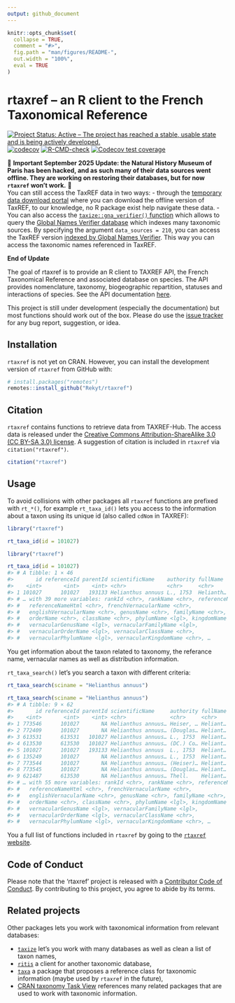 ```yaml
---
output: github_document
---
```


<!-- README.md is generated from README.Rmd. Please edit that file -->

```r
knitr::opts_chunk$set(
  collapse = TRUE,
  comment = "#>",
  fig.path = "man/figures/README-",
  out.width = "100%",
  eval = TRUE
)
```

# rtaxref – an R client to the French Taxonomical Reference

<!-- badges: start -->
[![Project Status: Active – The project has reached a stable, usable state and is being actively developed.](https://www.repostatus.org/badges/latest/active.svg)](https://www.repostatus.org/#active)
[![codecov](https://codecov.io/gh/Rekyt/rtaxref/branch/master/graph/badge.svg)](https://codecov.io/gh/Rekyt/rtaxref)
[![R-CMD-check](https://github.com/Rekyt/rtaxref/actions/workflows/R-CMD-check.yaml/badge.svg)](https://github.com/Rekyt/rtaxref/actions/workflows/R-CMD-check.yaml)
[![Codecov test coverage](https://codecov.io/gh/Rekyt/rtaxref/graph/badge.svg)](https://app.codecov.io/gh/Rekyt/rtaxref)
<!-- badges: end -->

🛑 **Important September 2025 Update: the Natural History Museum of Paris has been hacked, and as such many of their data sources went offline. They are working on restoring their databases, but for now `rtaxref` won't work.** 🛑  
You can still access the TaxREF data in two ways:
- through the [temporary data download portal](https://www.patrinat.fr/fr/page-temporaire-de-telechargement-des-referentiels-de-donnees-lies-linpn-7353) where you can download the offline version of TaxREF, to our knowledge, no R package exist help navigate these data.
- You can also access the [`taxize::gna_verifier()` function](https://docs.ropensci.org/taxize/reference/gna_verifier.html) which allows to query the [Global Names Verifier database](https://verifier.globalnames.org/) which indexes many taxonomic sources. By specifying the argument `data_sources = 210`, you can access the TaxREF version [indexed by Global Names Verifier](https://verifier.globalnames.org/data_sources/210). This way you can access the taxonomic names referenced in TaxREF.

**End of Update**



The goal of rtaxref is to provide an R client to TAXREF API,
the French Taxonomical Reference and associated database on species.
The API provides nomenclature, taxonomy, biogeographic repartition, statuses
and interactions of species. See the API documentation
[here](https://taxref.mnhn.fr/taxref-web/api/doc).

This project is still under development (especially the documentation) but most
functions should work out of the box. Please do use the
[issue tracker](https://github.com/Rekyt/rtaxref/issues) for any bug report,
suggestion, or idea.

## Installation

`rtaxref` is not yet on CRAN. However, you can install the development version of `rtaxref` from GitHub with:

```r
# install.packages("remotes")
remotes::install_github("Rekyt/rtaxref")
```


## Citation

`rtaxref` contains functions to retrieve data from TAXREF-Hub. The access data is released under the [Creative Commons Attribution-ShareAlike 3.0 (CC BY-SA 3.0) license](https://creativecommons.org/licenses/by-sa/3.0/). A suggestion of citation is included in `rtaxref` via `citation("rtaxref")`.

```r
citation("rtaxref")
```

## Usage

To avoid collisions with other packages all `rtaxref` functions are prefixed with `rt_*()`, for example `rt_taxa_id()` lets you access to the information about a taxon using its unique id (also called `cdNom` in TAXREF):

```r
library("rtaxref")

rt_taxa_id(id = 101027)
```

``` r
library("rtaxref")

rt_taxa_id(id = 101027)
#> # A tibble: 1 × 46
#>       id referenceId parentId scientificName    authority fullName  fullNameHtml
#>    <int>       <int>    <int> <chr>             <chr>     <chr>     <chr>       
#> 1 101027      101027   193133 Helianthus annuus L., 1753  Helianth… <i>Helianth…
#> # … with 39 more variables: rankId <chr>, rankName <chr>, referenceName <chr>,
#> #   referenceNameHtml <chr>, frenchVernacularName <chr>,
#> #   englishVernacularName <chr>, genusName <chr>, familyName <chr>,
#> #   orderName <chr>, className <chr>, phylumName <lgl>, kingdomName <chr>,
#> #   vernacularGenusName <lgl>, vernacularFamilyName <lgl>,
#> #   vernacularOrderName <lgl>, vernacularClassName <chr>,
#> #   vernacularPhylumName <lgl>, vernacularKingdomName <chr>, …
```

You get information about the taxon related to taxonomy, the referance name, vernacular names as well as distribution information.

`rt_taxa_search()` let's you search a taxon with different criteria:

```r
rt_taxa_search(sciname = "Helianthus annuus")
```

``` r
rt_taxa_search(sciname = "Helianthus annuus")
#> # A tibble: 9 × 62
#>       id referenceId parentId scientificName     authority fullName fullNameHtml
#>    <int>       <int>    <int> <chr>              <chr>     <chr>    <chr>       
#> 1 773546      101027       NA Helianthus annuus… Heiser, … Heliant… <i>Helianth…
#> 2 772409      101027       NA Helianthus annuus… (Douglas… Heliant… <i>Helianth…
#> 3 613531      613531   101027 Helianthus annuus… L., 1753  Heliant… <i>Helianth…
#> 4 613530      613530   101027 Helianthus annuus… (DC.) Co… Heliant… <i>Helianth…
#> 5 101027      101027   193133 Helianthus annuus  L., 1753  Heliant… <i>Helianth…
#> 6 135249      101027       NA Helianthus annuus… L., 1753  Heliant… <i>Helianth…
#> 7 773544      101027       NA Helianthus annuus… (Heiser)… Heliant… <i>Helianth…
#> 8 773545      101027       NA Helianthus annuus… (Douglas… Heliant… <i>Helianth…
#> 9 621487      613530       NA Helianthus annuus… Thell.    Heliant… <i>Helianth…
#> # … with 55 more variables: rankId <chr>, rankName <chr>, referenceName <chr>,
#> #   referenceNameHtml <chr>, frenchVernacularName <chr>,
#> #   englishVernacularName <chr>, genusName <chr>, familyName <chr>,
#> #   orderName <chr>, className <chr>, phylumName <lgl>, kingdomName <chr>,
#> #   vernacularGenusName <lgl>, vernacularFamilyName <lgl>,
#> #   vernacularOrderName <lgl>, vernacularClassName <chr>,
#> #   vernacularPhylumName <lgl>, vernacularKingdomName <chr>, …
```

You a full list of functions included in `rtaxref` by going to the [`rtaxref` website](https://rekyt.github.io/rtaxref).


## Code of Conduct

Please note that the 'rtaxref' project is released with a [Contributor Code of Conduct](CODE_OF_CONDUCT.md). By contributing to this project, you agree to abide by its terms.

## Related projects

Other packages lets you work with taxonomical information from relevant databases:

- [`taxize`](https://github.com/ropensci/taxize) let's you work with many databases as well as clean a list of taxon names,
- [`ritis`](https://github.com/ropensci/ritis) a client for another taxonomic database,
- [`taxa`](https://github.com/ropensci/taxa) a package that proposes a reference class for taxonomic information (maybe used by `rtaxref` in the future),
- [CRAN taxonomy Task View](https://github.com/ropensci/taxonomy) references many related packages that are used to work with taxonomic information.
